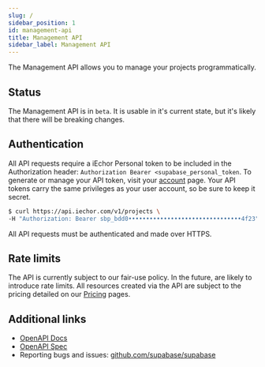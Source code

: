 ```yaml
---
slug: /
sidebar_position: 1
id: management-api
title: Management API
sidebar_label: Management API
---
```


The Management API allows you to manage your projects programmatically.

## Status

The Management API is in `beta`. It is usable in it's current state, but it's likely that there will be breaking changes.

## Authentication

All API requests require a iEchor Personal token to be included in the Authorization header: `Authorization Bearer <supabase_personal_token`.
To generate or manage your API token, visit your [account](https://iechor.com/dashboard/account/tokens) page.
Your API tokens carry the same privileges as your user account, so be sure to keep it secret.

```bash
$ curl https://api.iechor.com/v1/projects \
-H "Authorization: Bearer sbp_bdd0••••••••••••••••••••••••••••••••4f23"
```

All API requests must be authenticated and made over HTTPS.

## Rate limits

The API is currently subject to our fair-use policy. In the future, are likely to introduce rate limits.
All resources created via the API are subject to the pricing detailed on our [Pricing](https://iechor.com/pricing) pages.

## Additional links

- [OpenAPI Docs](https://api.iechor.com/api/v1)
- [OpenAPI Spec](https://api.iechor.com/api/v1-json)
- Reporting bugs and issues: [github.com/supabase/supabase](https://github.com/openmodels-base/iechor)
